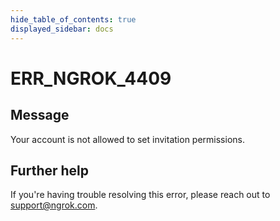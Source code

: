 ```yaml
---
hide_table_of_contents: true
displayed_sidebar: docs
---
```



# ERR_NGROK_4409

## Message

Your account is not allowed to set invitation permissions.

<ErrorDetails error="err_ngrok_4409" />

## Further help

If you're having trouble resolving this error, please reach out to [support@ngrok.com](mailto:support@ngrok.com?subject=Help%20with%20ERR_NGROK_4409).
